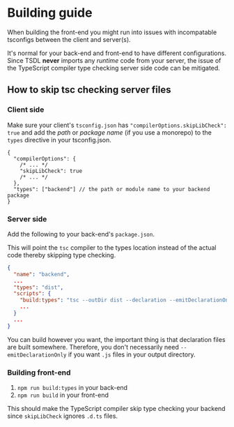 # Building guide

When building the front-end you might run into issues with incompatable tsconfigs
between the client and server(s).

It's normal for your back-end and front-end to have different configurations.
Since TSDL **never** imports any _runtime_ code from your server,
the issue of the TypeScript compiler type checking server side code can be mitigated.

## How to skip tsc checking server files


<Steps>

### Client side

Make sure your client's `tsconfig.json` has `"compilerOptions.skipLibCheck": true`
and add the _path_ or _package name_ (if you use a monorepo) to the `types` directive in your tsconfig.json.

```jsonc filename="client/tsconfig.json" {4, 7}
{
  "compilerOptions": {
    /* ... */
    "skipLibCheck": true
    /* ... */
  },
  "types": ["backend"] // the path or module name to your backend package
}
```

### Server side

Add the following to your back-end's `package.json`.

This will point the `tsc` compiler to the types location instead
of the actual code thereby skipping type checking.

```json filename="backend/package.json" {4,6}
{
  "name": "backend",
  ...
  "types": "dist",
  "scripts": {
    "build:types": "tsc --outDir dist --declaration --emitDeclarationOnly",
    ...
  }
  ...
}
```

You can build however you want, the important thing is that declaration
files are built somewhere. Therefore, you don't necessarily
need `--emitDeclarationOnly` if you want `.js` files in your output directory.

### Building front-end

1. `npm run build:types` in your back-end
2. `npm run build` in your front-end

This should make the TypeScript compiler skip type
checking your backend since `skipLibCheck` ignores `.d.ts` files.

</Steps>
